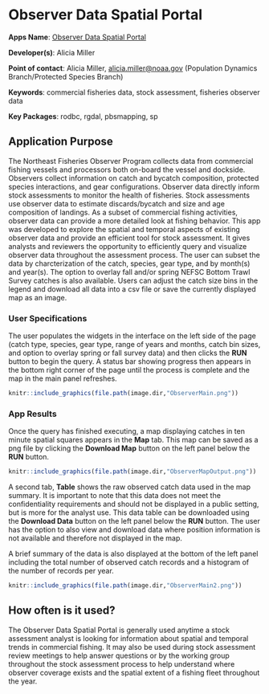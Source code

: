 # Observer Data Spatial Portal

**Apps Name**: [Observer Data Spatial Portal](http://shiny1.nefsc.noaa.gov:3838/amiller/ObserverMap/)

**Developer(s)**: Alicia Miller
  
**Point of contact**: Alicia Miller, <alicia.miller@noaa.gov> (Population Dynamics Branch/Protected Species Branch)
  
**Keywords**: commercial fisheries data, stock assessment, fisheries observer data

**Key Packages**: rodbc, rgdal, pbsmapping, sp

## Application Purpose

The Northeast Fisheries Observer Program collects data from commercial fishing vessels and processors both on-board the vessel and dockside. Observers collect information on catch and bycatch composition, protected species interactions, and gear configurations. Observer data directly inform stock assessments to monitor the health of fisheries. Stock assessments use observer data to estimate discards/bycatch and size and age composition of landings. As a subset of commercial fishing activities, observer data can provide a more detailed look at fishing behavior. 
This app was developed to explore the spatial and temporal aspects of existing observer data and provide an efficient tool for stock assessment. It gives analysts and reviewers the opportunity to efficiently query and visualize observer data throughout the assessment process. The user can subset the data by charcterization of the catch, species, gear type, and by month(s) and year(s). The option to overlay fall and/or spring NEFSC Bottom Trawl Survey catches is also available. Users can adjust the catch size bins in the legend and download all data into a csv file or save the currently displayed map as an image.

### User Specifications

The user populates the widgets in the interface on the left side of the page (catch type, species, gear type, range of years and months, catch bin sizes, and option to overlay spring or fall survey data) and then clicks the **RUN** button to begin the query. A status bar showing progress then appears in the bottom right corner of the page until the process is complete and the map in the main panel refreshes.  

```r
knitr::include_graphics(file.path(image.dir,"ObserverMain.png"))
```

### App Results

Once the query has finished executing, a map displaying catches in ten minute spatial squares appears in the **Map** tab. This map can be saved as a png file by clicking the **Download Map** button on the left panel below the **RUN** button.

```r
knitr::include_graphics(file.path(image.dir,"ObserverMapOutput.png"))
```

A second tab, **Table** shows the raw observed catch data used in the map summary. It is important to note that this data does not meet the confidentiality requirements and should not be displayed in a public setting, but is more for the analyst use. This data table can be downloaded using the **Download Data** button on the left panel below the **RUN** button. The user has the option to also view and download data where position information is not available and therefore not displayed in the map.

A brief summary of the data is also displayed at the bottom of the left panel including the total number of observed catch records and a histogram of the number of records per year.

```r
knitr::include_graphics(file.path(image.dir,"ObserverMain2.png"))
```

## How often is it used? 

The Observer Data Spatial Portal is generally used anytime a stock assessment analyst is looking for information about spatial and temporal trends in commercial fishing. It may also be used during stock assessment review meetings to help answer questions or by the working group throughout the stock assessment process to help understand where observer coverage exists and the spatial extent of a fishing fleet throughout the year. 